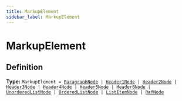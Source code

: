 ```yaml
---
title: MarkupElement
sidebar_label: MarkupElement
---
```


# MarkupElement

## Definition

**Type:** <code>MarkupElement = [ParagraphNode](/api/interfaces/paragraphnode) | [Header1Node](/api/interfaces/header1node) | [Header2Node](/api/interfaces/header2node) | [Header3Node](/api/interfaces/header3node) | [Header4Node](/api/interfaces/header4node) | [Header5Node](/api/interfaces/header5node) | [Header6Node](/api/interfaces/header6node) | [UnorderedListNode](/api/interfaces/unorderedlistnode) | [OrderedListNode](/api/interfaces/orderedlistnode) | [ListItemNode](/api/interfaces/listitemnode) | [RefNode](/api/interfaces/refnode)</code>

